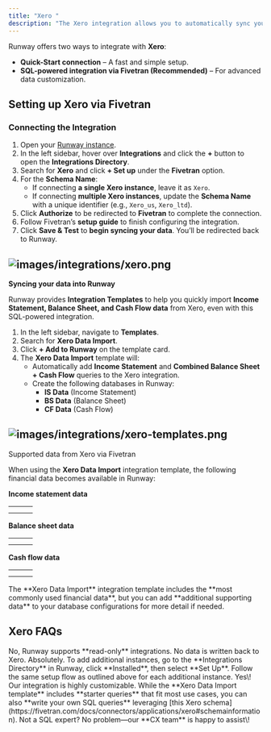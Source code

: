 ```yaml
---
title: "Xero "
description: "The Xero integration allows you to automatically sync your financial data with Runway, eliminating manual data entry and ensuring your actuals stay up to date. With this connection, your financial models will always reflect the latest numbers from Xero."
---
```


Runway offers two ways to integrate with **Xero**:

- **Quick-Start connection** – A fast and simple setup.
- **SQL-powered integration via Fivetran (Recommended)** – For advanced data customization.

## Setting up Xero via Fivetran

### **Connecting the Integration**

1. Open your [Runway instance](https://app.runway.com/).
2. In the left sidebar, hover over **Integrations** and click the **+** button to open the **Integrations Directory**.
3. Search for **Xero** and click **\+ Set up** under the **Fivetran** option.
4. For the **Schema Name**:
   - If connecting **a single Xero instance**, leave it as `Xero`.
   - If connecting **multiple Xero instances**, update the **Schema Name** with a unique identifier (e.g., `Xero_us`, `Xero_ltd`).
5. Click **Authorize** to be redirected to **Fivetran** to complete the connection.
6. Follow Fivetran’s **setup guide** to finish configuring the integration.
7. Click **Save & Test** to **begin syncing your data**. You’ll be redirected back to Runway.

## ![images/integrations/xero.png](/images/integrations/xero.png)

**Syncing your data into Runway**

Runway provides **Integration Templates** to help you quickly import **Income Statement, Balance Sheet, and Cash Flow data** from Xero, even with this SQL-powered integration.

1. In the left sidebar, navigate to **Templates**.
2. Search for **Xero Data Import**.
3. Click **\+ Add to Runway** on the template card.
4. The **Xero Data Import** template will:
   - Automatically add **Income Statement** and **Combined Balance Sheet + Cash Flow** queries to the Xero integration.
   - Create the following databases in Runway:
     - **IS Data** (Income Statement)
     - **BS Data** (Balance Sheet)
     - **CF Data** (Cash Flow)

## ![images/integrations/xero-templates.png](/images/integrations/xero-templates.png)

Supported data from Xero via Fivetran

When using the **Xero Data Import** integration template, the following financial data becomes available in Runway:

**Income statement data**

|     |     |     |
| --- | --- | --- |
|     |     |     |
|     |     |     |

**Balance sheet data**

|     |     |     |
| --- | --- | --- |
|     |     |     |
|     |     |     |

**Cash flow data**

|     |     |     |
| --- | --- | --- |
|     |     |     |
|     |     |     |

<Check>
  The **Xero Data Import** integration template includes the **most commonly used financial data**, but you can add **additional supporting data** to your database configurations for more detail if needed.
</Check>

## Xero FAQs

<Accordion title="Does Runway write data back to Xero?" icon="sparkles">
  No, Runway supports **read-only** integrations. No data is written back to Xero.
</Accordion>

<Accordion title="Can I connect multiple instances of Xero?" icon="sparkles">
  Absolutely. To add additional instances, go to the **Integrations Directory** in Runway, click **Installed**, then select **Set Up**. Follow the same setup flow as outlined above for each additional instance.
</Accordion>

<Accordion title="Can I pull other types of data from Xero?" icon="sparkles">
  Yes\! Our integration is highly customizable. While the **Xero Data Import  template** includes **starter queries** that fit most use cases, you can also **write your own SQL queries** leveraging [this Xero schema](https://fivetran.com/docs/connectors/applications/xero#schemainformation). Not a SQL expert? No problem—our **CX team** is happy to assist\!
</Accordion>